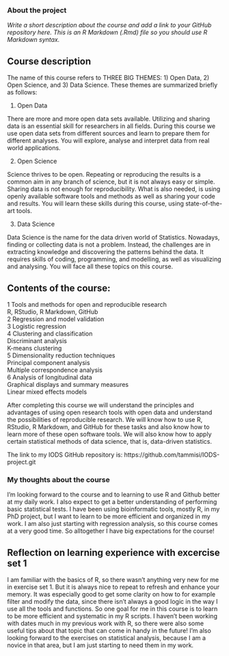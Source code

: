 
### About the project

*Write a short description about the course and add a link to your GitHub repository here. This is an R Markdown (.Rmd) file so you should use R Markdown syntax.*

## Course description

The name of this course refers to THREE BIG THEMES: 1) Open Data, 2) Open Science, and 3) Data Science. These themes are summarized briefly as follows:

1) Open Data

There are more and more open data sets available. Utilizing and sharing data is an essential skill for researchers in all fields. During this course we use open data sets from different sources and learn to prepare them for different analyses. You will explore, analyse and interpret data from real world applications.

2) Open Science

Science thrives to be open. Repeating or reproducing the results is a common aim in any branch of science, but it is not always easy or simple. Sharing data is not enough for reproducibility. What is also needed, is using openly available software tools and methods as well as sharing your code and results. You will learn these skills during this course, using state-of-the-art tools.

3) Data Science

Data Science is the name for the data driven world of Statistics. Nowadays, finding or collecting data is not a problem. Instead, the challenges are in extracting knowledge and discovering the patterns behind the data. It requires skills of coding, programming, and modelling, as well as visualizing and analysing. You will face all these topics on this course.

## Contents of the course:

1 Tools and methods for open and reproducible research  
R, RStudio, R Markdown, GitHub  
2 Regression and model validation  
3 Logistic regression  
4 Clustering and classification  
Discriminant analysis  
K-means clustering  
5 Dimensionality reduction techniques  
Principal component analysis  
Multiple correspondence analysis  
6 Analysis of longitudinal data  
Graphical displays and summary measures  
Linear mixed effects models  

After completing this course we will understand the principles and advantages of using open research tools with open data and understand the possibilities of reproducible research. We will know how to use R, RStudio, R Markdown, and GitHub for these tasks and also know how to learn more of these open software tools. We will also know how to apply certain statistical methods of data science, that is, data-driven statistics.


The link to my IODS GitHub repository is: https://github.com/tammisi/IODS-project.git


### My thoughts about the course

I'm looking forward to the course and to learning to use R and Github better at my daily work. I also expect to get a better understanding of performing basic statistical tests. I have been using bioinformatic tools, mostly R, in my PhD project, but I want to learn to be more efficient and organized in my work. I am also just starting with regression analysis, so this course comes at a very good time. So alltogether I have big expectations for the course!

## Reflection on learning experience with excercise set 1

I am familiar with the basics of R, so there wasn't anything very new for me in exercise set 1. But it is always nice to repeat to refresh and enhance your memory. It was especially good to get some clarity on how to for example filter and modify the data, since there isn't always a good logic in the way I use all the tools and functions. So one goal for me in this course is to learn to be more efficient and systematic in my R scripts. I haven't been working with dates much in my previous work with R, so there were also some useful tips about that topic that can come in handy in the future! I'm also looking forward to the exercises on statistical analysis, because I am a novice in that area, but I am just starting to need them in my work.
